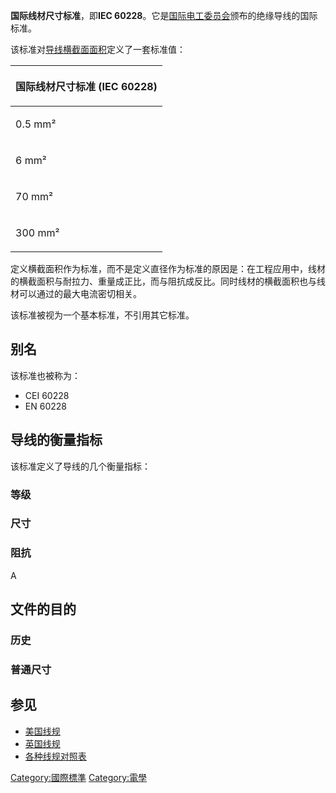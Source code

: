 {{Expand language|1=en|time=2021-11-02T19:53:09+00:00}}
{{expand|time=2018-08-28T15:07:20+00:00}}
'''国际线材尺寸标准'''，即'''IEC 60228'''。它是[[国际电工委员会|国际电工委员会]]颁布的绝缘导线的国际标准。

该标准对[[导线|导线]][[横截面|横截面]][[面积|面积]]定义了一套标准值：

{| class="wikitable" style="font-size:85%; text-align:center;"
|- align=center bgcolor="#CCCCCC"
!colspan=10 |国际线材尺寸标准 (IEC 60228)
|- align=right
|  0.5 mm²||0.75 mm²||1 mm²|| 1.5 mm²||2.5 mm²||4 mm²
|- align=right
| 6 mm²||10 mm²|| 16 mm²||  25 mm²||35 mm²||50 mm²
|- align=right
| 70 mm²||95 mm²||120 mm²||150 mm²|| 185 mm²||240 mm²
|- align=right
|300 mm²||400 mm²|| 500 mm²|| 630 mm²||800 mm²|| 1000 mm²
|}

定义横截面积作为标准，而不是定义直径作为标准的原因是：在工程应用中，线材的横截面积与耐拉力、重量成正比，而与阻抗成反比。同时线材的横截面积也与线材可以通过的最大电流密切相关。

该标准被视为一个基本标准，不引用其它标准。

==别名==
该标准也被称为：
* CEI 60228
* EN 60228

==导线的衡量指标==
该标准定义了导线的几个衡量指标：

===等级===

===尺寸===
===阻抗===
Α

==文件的目的==

===历史===

===普通尺寸===

==参见==
* [[美国线规|美国线规]]
* [[英国线规|英国线规]]
* [[Media:Gauge_Chart.pdf|各种线规对照表]]

{{IEC標準列表}}

[[Category:國際標準|Category:國際標準]]
[[Category:電學|Category:電學]]